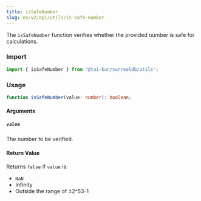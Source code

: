 ```yaml
---
title: isSafeNumber
slug: en/v2/api/utils/is-safe-number
---
```


The `isSafeNumber` function verifies whether the provided number is safe for calculations.

### Import

```ts
import { isSafeNumber } from "@tai-kun/surrealdb/utils";
```

### Usage

```ts
function isSafeNumber(value: number): boolean;
```

#### Arguments

##### `value`

The number to be verified.

#### Return Value

Returns `false` if `value` is:

- `NaN`
- Infinity
- Outside the range of ±2^53-1
